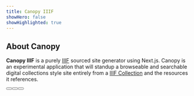```yaml
---
title: Canopy IIIF
showHero: false
showHighlighted: true
---
```


## About Canopy

**Canopy IIIF** is a purely [IIIF](https://iiif.io/) sourced site generator using Next.js. Canopy is an experimental application that will standup a browseable and searchable digital collections style site entirely from a [IIIF Collection](https://iiif.io/api/presentation/3.0/#51-collection) and the resources it references.

<ButtonWrapper>
  <Button children="Learn More" href="/about" buttonType="primary" />
  <Button
    children="Read Docs"
    href="https://canopy-iiif.github.io/docs/"
    target="_blank"
  />
  <Button
    children="View Code"
    href="https://github.com/canopy-iiif/canopy-iiif"
    target="_blank"
  />
</ButtonWrapper>
